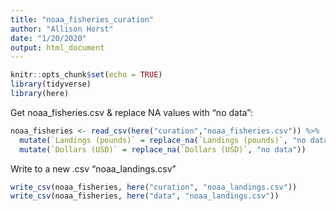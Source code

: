 ```yaml
---
title: "noaa_fisheries_curation"
author: "Allison Horst"
date: "1/20/2020"
output: html_document
---
```


```r
knitr::opts_chunk$set(echo = TRUE)
library(tidyverse)
library(here)
```

Get noaa_fisheries.csv & replace NA values with "no data":

```r
noaa_fisheries <- read_csv(here("curation","noaa_fisheries.csv")) %>% 
  mutate(`Landings (pounds)` = replace_na(`Landings (pounds)`, "no data")) %>% 
  mutate(`Dollars (USD)` = replace_na(`Dollars (USD)`, "no data"))
```

Write to a new .csv "noaa_landings.csv"
```r
write_csv(noaa_fisheries, here("curation", "noaa_landings.csv"))
write_csv(noaa_fisheries, here("data", "noaa_landings.csv"))
```

